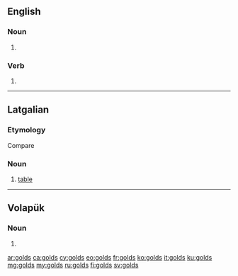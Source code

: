 ==English==

===Noun===
{{head|en|plural}}

# {{plural of|gold|lang=en}}

===Verb===
{{head|en|verb form}}

# {{en-third-person singular of|gold}}

----

==Latgalian==

===Etymology===
Compare {{etyl|lv|-}} {{m|lv|galds}}

===Noun===
{{head|ltg|noun|g=m}}

# [[table]]

----

==Volapük==

===Noun===
{{head|vo|noun form}} 

# {{inflection of|gold||nom|p|lang=vo}}

[[ar:golds]]
[[ca:golds]]
[[cy:golds]]
[[eo:golds]]
[[fr:golds]]
[[ko:golds]]
[[it:golds]]
[[ku:golds]]
[[mg:golds]]
[[my:golds]]
[[ru:golds]]
[[fi:golds]]
[[sv:golds]]